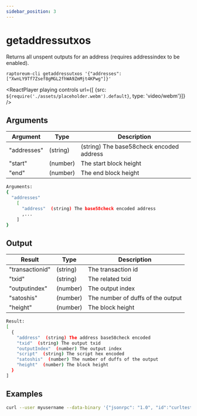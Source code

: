 ```yaml
---
sidebar_position: 3
---
```


# getaddressutxos

Returns all unspent outputs for an address (requires addressindex to be enabled).

`raptoreum-cli getaddressutxos '{"addresses": ["XwnLY9Tf7Zsef8gMGL2fhWA9ZmMjt4KPwg"]}'`

<ReactPlayer playing controls url={[
    {src: `${require('./assets/placeholder.webm').default}`, type: 'video/webm'}]} />


## Arguments

| Argument | Type | Description |
|--|--|--|
| "addresses" | (string) | (string) The base58check encoded address |
| "start" | (number) | The start block height |
| "end" | (number) | The end block height |

```bash
Arguments:
{
  "addresses"
    [
      "address"  (string) The base58check encoded address
      ,...
    ]
}
```

## Output

| Result | Type | Description |
|--|--|--|
| "transactionid" | (string) | The transaction id |
| "txid" | (string) | The related txid |
| "outputindex" | (number) | The output index |
| "satoshis" | (number) | The number of duffs of the output |
| "height" | (number) | The block height |

```bash
Result:
[
  {
    "address"  (string) The address base58check encoded
    "txid"  (string) The output txid
    "outputIndex"  (number) The output index
    "script"  (string) The script hex encoded
    "satoshis"  (number) The number of duffs of the output
    "height"  (number) The block height
  }
]
```


## Examples

```bash
curl --user myusername --data-binary '{"jsonrpc": "1.0", "id":"curltest", "method": "getaddressutxos", "params": [{"addresses": ["XwnLY9Tf7Zsef8gMGL2fhWA9ZmMjt4KPwg"]}] }' -H 'content-type: text/plain;' http://127.0.0.1:9998/
```

